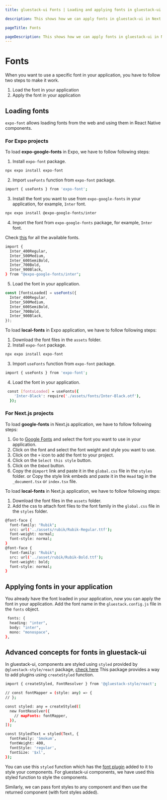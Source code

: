 ```yaml
---
title: gluestack-ui Fonts | Loading and applying fonts in gluestack-ui

description: This shows how we can apply fonts in gluestack-ui in Next.js and Expo projects.

pageTitle: Fonts

pageDescription: This shows how we can apply fonts in gluestack-ui in Next.js and Expo projects.
---
```



<Meta title="Advanced/Fonts" />

# Fonts

When you want to use a specific font in your application, you have to follow two steps to make it work.

1. Load the font in your application
2. Apply the font in your application

## Loading fonts

`expo-font` allows loading fonts from the web and using them in React Native components.

### **For Expo projects**

To load **expo-google-fonts** in Expo, we have to follow following steps:

1. Install `expo-font` package.

```bash
npx expo install expo-font
```

2. Import `useFonts` function from `expo-font` package.

```bash
import { useFonts } from 'expo-font';
```

3. Install the font you want to use from `expo-google-fonts` in your application, for example, `Inter` font.

```bash
npx expo install @expo-google-fonts/inter
```

4. Import the font from `expo-google-fonts` package, for example, `Inter` font.

Check [this](https://github.com/expo/google-fonts/) for all the available fonts.

```bash
import {
  Inter_400Regular,
  Inter_500Medium,
  Inter_600SemiBold,
  Inter_700Bold,
  Inter_900Black,
} from "@expo-google-fonts/inter";
```

5. Load the font in your application.

```jsx
const [fontsLoaded] = useFonts({
  Inter_400Regular,
  Inter_500Medium,
  Inter_600SemiBold,
  Inter_700Bold,
  Inter_900Black,
});
```

To load **local-fonts** in Expo application, we have to follow following steps:

1. Download the font files in the `assets` folder.
2. Install `expo-font` package.

```bash
npx expo install expo-font
```

3. Import `useFonts` function from `expo-font` package.

```bash
import { useFonts } from 'expo-font';
```

4. Load the font in your application.

```bash
 const [fontsLoaded] = useFonts({
    'Inter-Black': require('./assets/fonts/Inter-Black.otf'),
  });
```

### **For Next.js projects**

To load **google-fonts** in Next.js application, we have to follow following steps:

1. Go to [Google Fonts](https://fonts.google.com/) and select the font you want to use in your application.
2. Click on the font and select the font weight and style you want to use.
3. Click on the `+` icon to add the font to your project.
4. Click on the `Select this style` button.
5. Click on the `Embed` button.
6. Copy the `@import` link and paste it in the `global.css` file in the `styles` folder.
   or
   Copy the style link embeds and paste it in the `Head` tag in the `_document.tsx` or `index.tsx` file.

To load **local-fonts** in Next.js application, we have to follow following steps:

1. Download the font files in the `assets` folder.
2. Add the css to attach font files to the font family in the `global.css` file in the `styles` folder.

```bash
@font-face {
  font-family: "Rubik";
  src: url('../assets/rubik/Rubik-Regular.ttf');
  font-weight: normal;
  font-style: normal;
}
@font-face {
  font-family: "Rubik";
  src: url('../asset/rubik/Rubik-Bold.ttf');
  font-weight: bold;
  font-style: normal;
}
```

## Applying fonts in your application

You already have the font loaded in your application, now you can apply the font in your application.
Add the font name in the `gluestack.config.js` file in the `fonts` object.

```bash
 fonts: {
  heading: "inter",
  body: "inter",
  mono: "monospace",
},
```

## Advanced concepts for fonts in gluestack-ui

In gluestack-ui, components are styled using `styled` provided by `@gluestack-style/react` package, [check here](/style)
This package provides a way to add plugins using `createStyled` function.

```bash
import { createStyled, FontResolver } from '@gluestack-style/react';

// const fontMapper = (style: any) => {
// };

const styled: any = createStyled([
  new FontResolver({
    // mapFonts: fontMapper,
  }),
]);

const StyledText = styled(Text, {
  fontFamily: 'Smokum',
  fontWeight: 400,
  fontStyle: 'regular',
  fontSize: '$xl',
});
```

You can use this `styled` function which has the [font plugin](/style/docs/plugins/fonts-plugin) added to it to style your components. For gluestack-ui components, we have used this styled function to style the components.

Similarly, we can pass font styles to any component and then use the returned component (with font styles added).

